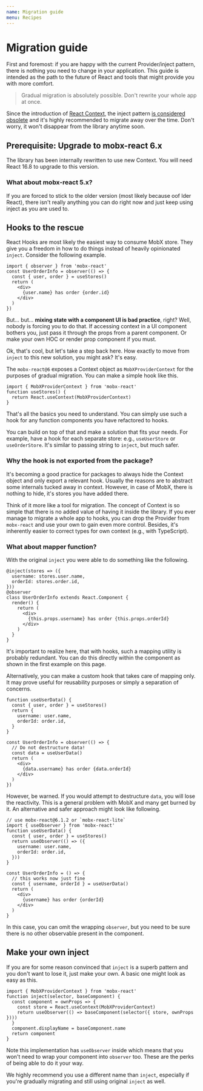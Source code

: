 ```yaml
---
name: Migration guide
menu: Recipes
---
```


# Migration guide

First and foremost: if you are happy with the current Provider/inject pattern, there is nothing you need to change in your application. This guide is intended as the path to the future of React and tools that might provide you with more comfort.

> Gradual migration is absolutely possible. Don't rewrite your whole app at once.

Since the introduction of [React Context](/recipes-context), the inject pattern [is considered obsolete](/recipes-inject) and it's highly recommended to migrate away over the time. Don't worry, it won't disappear from the library anytime soon.

## **Prerequisite**: Upgrade to mobx-react 6.x

The library has been internally rewritten to use new Context. You will need React 16.8 to upgrade to this version.

### What about mobx-react 5.x?

If you are forced to stick to the older version (most likely because oof lder React), there isn't really anything you can do right now and just keep using inject as you are used to.

## Hooks to the rescue

React Hooks are most likely the easiest way to consume MobX store. They give you a freedom in how to do things instead of heavily opinionated `inject`. Consider the following example.

```tsx
import { observer } from 'mobx-react'
const UserOrderInfo = observer(() => {
  const { user, order } = useStores()
  return (
    <div>
      {user.name} has order {order.id}
    </div>
  )
})
```

But... but... **mixing state with a component UI is bad practice**, right? Well, nobody is forcing you to do that. If accessing context in a UI component bothers you, just pass it through the props from a parent component. Or make your own HOC or render prop component if you must.

Ok, that's cool, but let's take a step back here. How exactly to move from `inject` to this new solution, you might ask? It's easy.

The `mobx-react@6` exposes a Context object as `MobXProviderContext` for the purposes of gradual migration. You can make a simple hook like this.

```tsx
import { MobXProviderContext } from 'mobx-react'
function useStores() {
  return React.useContext(MobXProviderContext)
}
```

That's all the basics you need to understand. You can simply use such a hook for any function components you have refactored to hooks.

You can build on top of that and make a solution that fits your needs. For example, have a hook for each separate store: e.g., `useUserStore` or `useOrderStore`. It's similar to passing string to `inject`, but much safer.

### Why the hook is not exported from the package?

It's becoming a good practice for packages to always hide the Context object and only export a relevant hook. Usually the reasons are to abstract some internals tucked away in context. However, in case of MobX, there is nothing to hide, it's stores you have added there.

Think of it more like a tool for migration. The concept of Context is so simple that there is no added value of having it inside the library. If you ever manage to migrate a whole app to hooks, you can drop the Provider from `mobx-react` and use your own to gain even more control. Besides, it's inherently easier to correct types for own context (e.g., with TypeScript).

### What about mapper function?

With the original `inject` you were able to do something like the following.

```tsx
@inject(stores => ({
  username: stores.user.name,
  orderId: stores.order.id,
}))
@observer
class UserOrderInfo extends React.Component {
  render() {
    return (
      <div>
        {this.props.username} has order {this.props.orderId}
      </div>
    )
  }
}
```

It's important to realize here, that with hooks, such a mapping utility is probably redundant. You can do this directly within the component as shown in the first example on this page.

Alternatively, you can make a custom hook that takes care of mapping only. It may prove useful for reusability purposes or simply a separation of concerns.

```tsx
function useUserData() {
  const { user, order } = useStores()
  return {
    username: user.name,
    orderId: order.id,
  }
}

const UserOrderInfo = observer(() => {
  // Do not destructure data!
  const data = useUserData()
  return (
    <div>
      {data.username} has order {data.orderId}
    </div>
  )
})
```

However, be warned. If you would attempt to destructure `data`, you will lose the reactivity. This is a general problem with MobX and many get burned by it. An alternative and safer approach might look like following.

```tsx
// use mobx-react@6.1.2 or `mobx-react-lite`
import { useObserver } from 'mobx-react'
function useUserData() {
  const { user, order } = useStores()
  return useObserver(() => ({
    username: user.name,
    orderId: order.id,
  }))
}

const UserOrderInfo = () => {
  // this works now just fine
  const { username, orderId } = useUserData()
  return (
    <div>
      {username} has order {orderId}
    </div>
  )
}
```

In this case, you can omit the wrapping `observer`, but you need to be sure there is no other observable present in the component.

## Make your own inject

If you are for some reason convinced that `inject` is a superb pattern and you don't want to lose it, just make your own. A basic one might look as easy as this.

```tsx
import { MobXProviderContext } from 'mobx-react'
function inject(selector, baseComponent) {
  const component = ownProps => {
    const store = React.useContext(MobXProviderContext)
    return useObserver(() => baseComponent(selector({ store, ownProps })))
  }
  component.displayName = baseComponent.name
  return component
}
```

Note this implementation has `useObserver` inside which means that you won't need to wrap your component into `observer` too. These are the perks of being able to do it your way.

We highly recommend you use a different name than `inject`, especially if you're gradually migrating and still using original `inject` as well.
